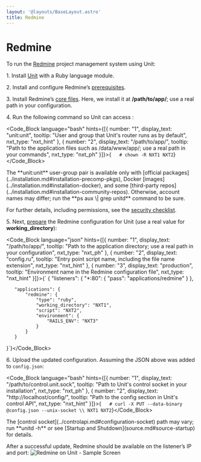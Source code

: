 ```yaml
---
layout: '@layouts/BaseLayout.astro'
title: Redmine
---
```

# Redmine

To run the [Redmine](https://www.redmine.org) project management system using Unit:

1\. Install [Unit](../installation.md#installation-precomp-pkgs) with a Ruby language module.

2\. Install and configure Redmine’s [prerequisites](https://www.redmine.org/projects/redmine/wiki/RedmineInstall#Installation-procedure).

3\. Install Redmine’s [core files](https://www.redmine.org/projects/redmine/wiki/RedmineInstall#Step-1-Redmine-application).  Here, we install it at **/path/to/app/**; use a real path in your configuration.

4\. Run the following command so Unit can access :

<Code_Block language="bash" hints={[{ number: "1", display_text: "unit:unit", tooltip: "User and group that Unit's router runs as by default", nxt_type: "nxt_hint" }, { number: "2", display_text: "/path/to/app/", tooltip: "Path to the application files such as /data/www/app/; use a real path in your commands", nxt_type: "nxt_ph" }]}>{`   # chown -R NXT1 NXT2`}</Code_Block>

<Note type="note">
The **unit:unit** user-group pair is available only with [official packages](../installation.md#installation-precomp-pkgs), Docker [images](../installation.md#installation-docker), and some [third-party repos](../installation.md#installation-community-repos). Otherwise, account names may differ; run the **ps aux \| grep unitd** command to be sure.
</Note>

For further details, including permissions, see the [security checklist](security.md#security-apps).

5\. Next, [prepare](../configuration.md#configuration-ruby) the Redmine configuration for Unit (use a real value for **working\_directory**):

<Code_Block language="json" hints={[{ number: "1", display_text: "/path/to/app/", tooltip: "Path to the application directory; use a real path in your configuration", nxt_type: "nxt_ph" }, { number: "2", display_text: "config.ru", tooltip: "Entry point script name, including the file name extension", nxt_type: "nxt_hint" }, { number: "3", display_text: "production", tooltip: "Environment name in the Redmine configuration file", nxt_type: "nxt_hint" }]}>{`   {
       "listeners": {
           "*:80": {
               "pass": "applications/redmine"
           }
       },

       "applications": {
           "redmine": {
               "type": "ruby",
               "working_directory": "NXT1",
               "script": "NXT2",
               "environment": {
                   "RAILS_ENV": "NXT3"
               }
           }
       }
   }`}</Code_Block>

6\. Upload the updated configuration.  Assuming the JSON above was added to `config.json`:

<Code_Block language="bash" hints={[{ number: "1", display_text: "/path/to/control.unit.sock", tooltip: "Path to Unit's control socket in your installation", nxt_type: "nxt_ph" }, { number: "2", display_text: "http://localhost/config/", tooltip: "Path to the config section in Unit's control API", nxt_type: "nxt_hint" }]}>{`   # curl -X PUT --data-binary @config.json --unix-socket \\
          NXT1 NXT2`}</Code_Block>

<Note type="note">
The [control socket](../controlapi.md#configuration-socket) path may vary; run **unitd -h** or see [Startup and Shutdown](source.md#source-startup) for details.
</Note>

After a successful update, Redmine should be available on the listener’s IP and port: ![Redmine on Unit - Sample Screen](/redmine.png)